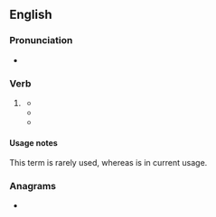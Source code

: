 ==English==

===Pronunciation===
* {{audio|En-au-rain dogs and cats.ogg|Audio (AU)|lang=en}}

===Verb===
{{head|en|verb}}

# {{lb|en|idiomatic|dated|rare}} {{alternative form of|rain cats and dogs|lang=en}}
#* {{quote-book|lang=en|year=1651|author=Henry Vaughan|title=Olor Iscanus|passage=The Pedlars of our age have business yet, / And gladly would against the Fayr-day fit / Themselves with such a Roofe, that can secure / Their Wares from '''Dogs and Cats rain'd''' in showre.}}
#* {{quote-book|lang=en|year=1672|author=Maurice Atkins|title=Minor Burlesques and Travesties|passage=Where e're I went on Land or water / Hee'd make a shift to follow after. / Neither had he flincht a foot, had fates / Made it '''rain''' down '''dogs and cats'''}}
#* {{quote-book|lang=en|year=1678|author=John Phillips|title=Maronides|passage=When it '''rains Dogs and Cats''' in Hell, / The shelter'd Centaurs roar and yell.}}

====Usage notes====
This term is rarely used, whereas {{m|en|rain cats and dogs}} is in current usage.

===Anagrams===
* {{anagrams|en|a=aaacddginnorsst|rain cats and dogs}}
